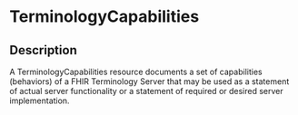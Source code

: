 # TerminologyCapabilities
 ## Description 
 A TerminologyCapabilities resource documents a set of capabilities (behaviors) of a FHIR Terminology Server that may be used as a statement of actual server functionality or a statement of required or desired server implementation.